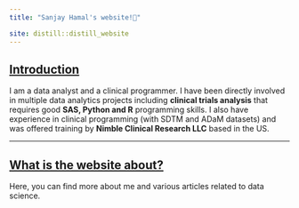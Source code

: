 ```yaml
---
title: "Sanjay Hamal's website!👋"

site: distill::distill_website
---
```




## [Introduction]{.ul}

I am a data analyst and a clinical programmer. I have been directly involved in multiple data analytics projects including **clinical trials analysis** that requires good **SAS, Python and R** programming skills. I also have experience in clinical programming (with SDTM and ADaM datasets) and was offered training by **Nimble Clinical Research LLC** based in the US.

---
## [What is the website about?]{.ul}

Here, you can find more about me and various articles related to data science.

